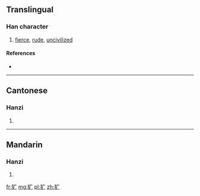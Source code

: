 {{also|獷}}
==Translingual==

===Han character===
{{Han char|rn=94|rad=犬|as=03|sn=6|four=|canj=KHI}}

# [[fierce]], [[rude]], [[uncivilized]]

====References====
* {{Han ref|kx=0706.171|hdz=21333.100|uh=72B7|ud=29367}}

----

==Cantonese==

===Hanzi===
{{yue-hanzi|jyut=|y=gwong2|tra=獷}}

# {{defn|lang=yue|sort=犬03}}

----

==Mandarin==

===Hanzi===
{{cmn-hanzi|tra=獷|pin=[[guǎng]] ([[guang3]])|wg=kuang<sup>3</sup>}}

# {{defn|lang=cmn|sort=犬03}}

[[fr:犷]]
[[mg:犷]]
[[pl:犷]]
[[zh:犷]]